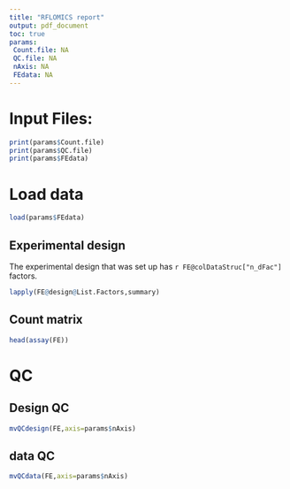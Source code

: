```yaml
---
title: "RFLOMICS report"
output: pdf_document
toc: true
params:
 Count.file: NA
 QC.file: NA
 nAxis: NA
 FEdata: NA
---
```



# Input Files:

```r
print(params$Count.file)
print(params$QC.file)
print(params$FEdata)
```


# Load data

```r
load(params$FEdata)
```

## Experimental design

The experimental design that was set up has `r FE@colDataStruc["n_dFac"]` factors.

```r
lapply(FE@design@List.Factors,summary)
```


## Count matrix

```r
head(assay(FE))
```


# QC

## Design QC

```r
mvQCdesign(FE,axis=params$nAxis)
```

## data QC 

```r
mvQCdata(FE,axis=params$nAxis)
```

